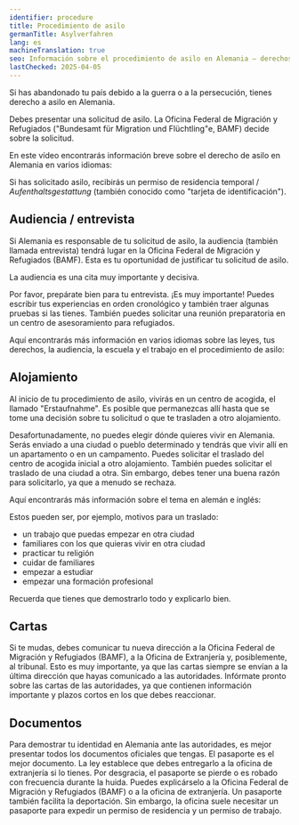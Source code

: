 ```yaml
---
identifier: procedure
title: Procedimiento de asilo
germanTitle: Asylverfahren
lang: es
machineTranslation: true
seo: Información sobre el procedimiento de asilo en Alemania – derechos, audiencia, residencia y opciones de apoyo para solicitantes de asilo.
lastChecked: 2025-04-05
---
```


Si has abandonado tu país debido a la guerra o a la persecución, tienes derecho a asilo en Alemania.

Debes presentar una solicitud de asilo. La Oficina Federal de Migración y Refugiados ("Bundesamt für Migration und Flüchtling"e, BAMF) decide sobre la solicitud.

En este vídeo encontrarás información breve sobre el derecho de asilo en Alemania en varios idiomas:

<ExternalShortLink identifier="asylindeutschland_video" />

Si has solicitado asilo, recibirás un permiso de residencia temporal / *Aufenthaltsgestattung* (también conocido como "tarjeta de identificación").

## Audiencia / entrevista

Si Alemania es responsable de tu solicitud de asilo, la audiencia (también llamada entrevista) tendrá lugar en la Oficina Federal de Migración y Refugiados (BAMF). Esta es tu oportunidad de justificar tu solicitud de asilo.

La audiencia es una cita muy importante y decisiva.

Por favor, prepárate bien para tu entrevista. ¡Es muy importante! Puedes escribir tus experiencias en orden cronológico y también traer algunas pruebas si las tienes. También puedes solicitar una reunión preparatoria en un centro de asesoramiento para refugiados.

Aquí encontrarás más información en varios idiomas sobre las leyes, tus derechos, la audiencia, la escuela y el trabajo en el procedimiento de asilo:

<ExternalShortLink identifier="asylnet_interview" />

## Alojamiento

Al inicio de tu procedimiento de asilo, vivirás en un centro de acogida, el llamado "Erstaufnahme". Es posible que permanezcas allí hasta que se tome una decisión sobre tu solicitud o que te trasladen a otro alojamiento.

Desafortunadamente, no puedes elegir dónde quieres vivir en Alemania. Serás enviado a una ciudad o pueblo determinado y tendrás que vivir allí en un apartamento o en un campamento. Puedes solicitar el traslado del centro de acogida inicial a otro alojamiento. También puedes solicitar el traslado de una ciudad a otra. Sin embargo, debes tener una buena razón para solicitarlo, ya que a menudo se rechaza.

Aquí encontrarás más información sobre el tema en alemán e inglés:

<ExternalShortLink identifier="linxxnet_transfer" />

Estos pueden ser, por ejemplo, motivos para un traslado:
- un trabajo que puedas empezar en otra ciudad
- familiares con los que quieras vivir en otra ciudad
- practicar tu religión
- cuidar de familiares
- empezar a estudiar
- empezar una formación profesional

Recuerda que tienes que demostrarlo todo y explicarlo bien.

## Cartas

Si te mudas, debes comunicar tu nueva dirección a la Oficina Federal de Migración y Refugiados (BAMF), a la Oficina de Extranjería y, posiblemente, al tribunal. Esto es muy importante, ya que las cartas siempre se envían a la última dirección que hayas comunicado a las autoridades. Infórmate pronto sobre las cartas de las autoridades, ya que contienen información importante y plazos cortos en los que debes reaccionar.

## Documentos

Para demostrar tu identidad en Alemania ante las autoridades, es mejor presentar todos los documentos oficiales que tengas. El pasaporte es el mejor documento. La ley establece que debes entregarlo a la oficina de extranjería si lo tienes. Por desgracia, el pasaporte se pierde o es robado con frecuencia durante la huida. Puedes explicárselo a la Oficina Federal de Migración y Refugiados (BAMF) o a la oficina de extranjería. Un pasaporte también facilita la deportación. Sin embargo, la oficina suele necesitar un pasaporte para expedir un permiso de residencia y un permiso de trabajo.

<Block identifier="get-legal-advice" />

